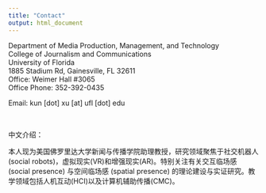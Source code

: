 ```yaml
---
title: "Contact"
output: html_document
---
```



Department of Media Production, Management, and Technology\
College of Journalism and Communications  
University of Florida  
1885 Stadium Rd, Gainesville, FL 32611  
Office: Weimer Hall #3065  
Office Phone: 352-392-0435


Email: kun [dot] xu [at] ufl [dot] edu

&nbsp;
&nbsp;

中文介绍：

本人现为美国佛罗里达大学新闻与传播学院助理教授，研究领域聚焦于社交机器人(social robots)，虚拟现实(VR)和增强现实(AR)。特别关注有关交互临场感 (social presence) 与空间临场感 (spatial presence) 的理论建设与实证研究。教学领域包括人机互动(HCI)以及计算机辅助传播(CMC)。